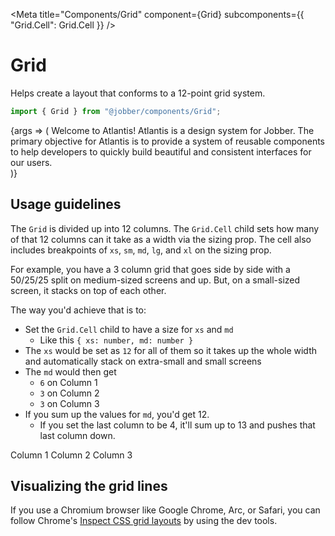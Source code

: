
<Meta
  title="Components/Grid"
  component={Grid}
  subcomponents={{ "Grid.Cell": Grid.Cell }}
/>

# Grid

Helps create a layout that conforms to a 12-point grid system.

```ts
import { Grid } from "@jobber/components/Grid";
```

<Canvas>
  <Story name="Grid">
    {args => (
      <Grid {...args}>
        <Grid.Cell size={{ xs: 12, sm: 6, md: 7, lg: 7, xl: 6 }}>
          <Content>
            <Heading level={1}>Welcome to Atlantis!</Heading>
            <Text size="large">
              Atlantis is a design system for Jobber. The primary objective for
              Atlantis is to provide a system of reusable components to help
              developers to quickly build beautiful and consistent interfaces
              for our users.
            </Text>
          </Content>
        </Grid.Cell>
        <Grid.Cell size={{ xs: 12, sm: 6, md: 5, lg: 5, xl: 6 }}>
          <div style={{ display: "flex", height: "100%" }}>
            <Card>
              <Content>
                <DescriptionList
                  data={[
                    ["Status", "Amazing"],
                    ["Emoji", "🔱"],
                    ["Components", "A lot!"],
                  ]}
                />
              </Content>
            </Card>
          </div>
        </Grid.Cell>
      </Grid>
    )}
  </Story>
</Canvas>

<ArgsTable of={Grid} story="Grid" />

## Usage guidelines

The `Grid` is divided up into 12 columns. The `Grid.Cell` child sets how many of
that 12 columns can it take as a width via the sizing prop. The cell also
includes breakpoints of `xs`, `sm`, `md`, `lg`, and `xl` on the sizing prop.

For example, you have a 3 column grid that goes side by side with a 50/25/25
split on medium-sized screens and up. But, on a small-sized screen, it stacks on
top of each other.

The way you'd achieve that is to:

- Set the `Grid.Cell` child to have a size for `xs` and `md`
  - Like this `{ xs: number, md: number }`
- The `xs` would be set as `12` for all of them so it takes up the whole width
  and automatically stack on extra-small and small screens
- The `md` would then get
  - `6` on Column 1
  - `3` on Column 2
  - `3` on Column 3
- If you sum up the values for `md`, you'd get 12.
  - If you set the last column to be 4, it'll sum up to 13 and pushes that last
    column down.

<Canvas>
  <Grid>
    <Grid.Cell size={{ xs: 12, md: 6 }}>
      <Card>
        <Content>
          <Text>Column 1</Text>
        </Content>
      </Card>
    </Grid.Cell>
    <Grid.Cell size={{ xs: 12, md: 3 }}>
      <Card>
        <Content>
          <Text>Column 2</Text>
        </Content>
      </Card>
    </Grid.Cell>
    <Grid.Cell size={{ xs: 12, md: 3 }}>
      <Card>
        <Content>
          <Text>Column 3</Text>
        </Content>
      </Card>
    </Grid.Cell>
  </Grid>
</Canvas>

## Visualizing the grid lines

If you use a Chromium browser like Google Chrome, Arc, or Safari, you can follow
Chrome's
[Inspect CSS grid layouts](https://developer.chrome.com/docs/devtools/css/grid/)
by using the dev tools.
